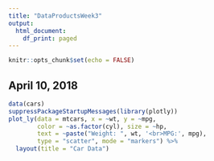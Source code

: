 ---
title: "DataProductsWeek3"
output:
  html_document:
    df_print: paged
---

```{r setup, include=FALSE}
knitr::opts_chunk$set(echo = FALSE)
```



##  April 10, 2018
```{r}

data(cars)
suppressPackageStartupMessages(library(plotly))
plot_ly(data = mtcars, x = ~wt, y = ~mpg, 
        color = ~as.factor(cyl), size = ~hp,
        text = ~paste("Weight: ", wt, '<br>MPG:', mpg),
        type = "scatter", mode = "markers") %>%
  layout(title = "Car Data")



```